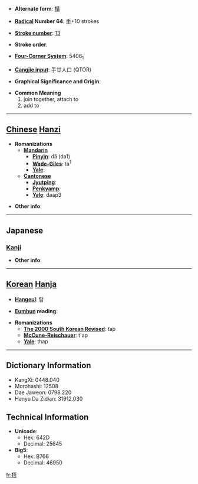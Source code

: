 * '''Alternate form''': [[搨]]

* '''[[Wiktionary:Chinese radical index| Radical]] Number 64''': [[Wiktionary:Chinese radical index 手|手]]+10 strokes

* '''[[Wiktionary:Chinese total strokes index|Stroke number]]''': [[Wiktionary:Chinese total strokes index 13|13]]

* '''Stroke order''': 

* '''[[Wiktionary:Chinese four corner index|Four-Corner System]]''': 5406<sub>1</sub>

* '''[[Wiktionary:Chinese Cangjie index|Cangjie input]]''': 手廿人口 (QTOR)

* '''Graphical Significance and Origin''': 

* '''Common Meaning'''
*#join together, attach to
*# add to


----

== [[Chinese]] [[Hanzi]] ==

* '''Romanizations'''
** '''[[Mandarin]]'''
*** '''[[Pinyin]]''': dā (da1)
*** '''[[Wade-Giles]]''': ta<sup>1</sup>
*** '''[[Yale]]''': 
** '''[[Cantonese]]'''
*** '''[[Jyutping]]''':
*** '''[[Penkyamp]]''': 
*** '''[[Yale]]''': daap3

* '''Other info''': 

----

==Japanese==
===[[Kanji]]===
{{kanji|on readings=[[とう]] (tō)
|kun readings=[[のせる]] (noseru), [[のる]] (noru)
}}

* '''Other info''':  

----

== [[Korean]] [[Hanja]] ==

* '''[[Hangeul]]''': 탑

* '''[[Eumhun]] reading''': 

* '''Romanizations'''
** '''[[The 2000 South Korean Revised Romanization|The 2000 South Korean Revised]]''': tap
** '''[[McCune-Reischauer]]''': t'ap
** '''[[Yale]]''': thap

----

== Dictionary Information ==

* KangXi: 0448.040
* Morohashi: 12508
* Dae Jaweon: 0798.220
* Hanyu Da Zidian: 31912.030

== Technical Information ==

* '''Unicode''':
** Hex: 642D
** Decimal: 25645
* '''Big5''':
** Hex: B766
** Decimal: 46950

[[fr:搭]]